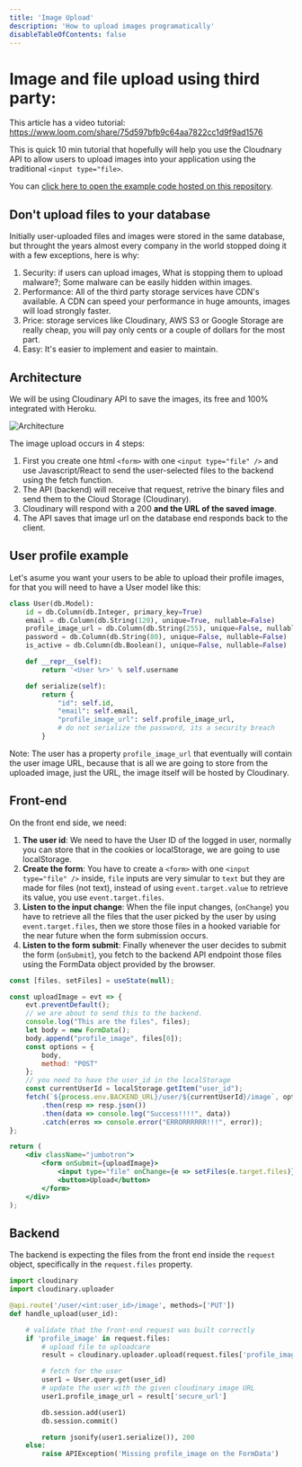 ```yaml
---
title: 'Image Upload'
description: 'How to upload images programatically'
disableTableOfContents: false
---
```


# Image and file upload using third party:

This article has a video tutorial: https://www.loom.com/share/75d597bfb9c64aa7822cc1d9f9ad1576

This is quick 10 min tutorial that hopefully will help you use the Cloudnary API to allow users to upload images into your application using the traditional `<input type="file>`.

You can [click here to open the example code hosted on this repository](https://github.com/4GeeksAcademy/react-flask-hello/tree/example/cloudinary_image_upload).

## Don't upload files to your database

Initially user-uploaded files and images were stored in the same database, but throught the years almost every company in the world stopped doing it with a few exceptions, here is why:

1. Security: if users can upload images, What is stopping them to upload malware?; Some malware can be easily hidden within images.
2. Performance: All of the third party storage services have CDN's available. A CDN can speed your performance in huge amounts, images will load strongly faster.
3. Price: storage services like Cloudinary, AWS S3 or Google Storage are really cheap, you will pay only cents or a couple of dollars for the most part.
4. Easy: It's easier to implement and easier to maintain.

## Architecture

We will be using Cloudinary API to save the images, its free and 100% integrated with Heroku.

![Architecture](https://github.com/4GeeksAcademy/react-flask-hello/blob/main/docs/assets/diagram.png?raw=true)

The image upload occurs in 4 steps:
1. First you create one html `<form>` with one `<input type="file" />` and use Javascript/React to send the user-selected files to the backend using the fetch function.
2. The API (backend) will receive that request, retrive the binary files and send them to the Cloud Storage (Cloudinary).
3. Cloudinary will respond with a 200 **and the URL of the saved image**.
4. The API saves that image url on the database end responds back to the client.

## User profile example

Let's asume you want your users to be able to upload their profile images, for that you will need to have a User model like this:

```py
class User(db.Model):
    id = db.Column(db.Integer, primary_key=True)
    email = db.Column(db.String(120), unique=True, nullable=False)
    profile_image_url = db.Column(db.String(255), unique=False, nullable=True)
    password = db.Column(db.String(80), unique=False, nullable=False)
    is_active = db.Column(db.Boolean(), unique=False, nullable=False)

    def __repr__(self):
        return '<User %r>' % self.username

    def serialize(self):
        return {
            "id": self.id,
            "email": self.email,
            "profile_image_url": self.profile_image_url,
            # do not serialize the password, its a security breach
        }
```

Note: The user has a property `profile_image_url` that eventually will contain the user image URL, because that is all we are going to store from the uploaded image, just the URL, the image itself will be hosted by Cloudinary.

## Front-end

On the front end side, we need:

1. **The user id**: We need to have the User ID of the logged in user, normally you can store that in the cookies or localStorage, we are going to use localStorage.
1. **Create the form**: You have to create a `<form>` with one `<input type="file" />` inside, `file` inputs are very simular to `text` but they are made for files (not text), instead of using `event.target.value` to retrieve its value, you use `event.target.files`.
2. **Listen to the input change**: When the file input changes, (`onChange`) you have to retrieve all the files that the user picked by the user by using `event.target.files`, then we store those files in a hooked variable for the near future when the form submission occurs.
3. **Listen to the form submit**: Finally whenever the user decides to submit the form (`onSubmit`), you fetch to the backend API endpoint those files using the FormData object provided by the browser.

```jsx
const [files, setFiles] = useState(null);

const uploadImage = evt => {
    evt.preventDefault();
    // we are about to send this to the backend.
    console.log("This are the files", files);
    let body = new FormData();
    body.append("profile_image", files[0]);
    const options = {
        body,
        method: "POST"
    };
    // you need to have the user_id in the localStorage
    const currentUserId = localStorage.getItem("user_id");
    fetch(`${process.env.BACKEND_URL}/user/${currentUserId}/image`, options)
        .then(resp => resp.json())
        .then(data => console.log("Success!!!!", data))
        .catch(erros => console.error("ERRORRRRRR!!!", error));
};

return (
    <div className="jumbotron">
        <form onSubmit={uploadImage}>
            <input type="file" onChange={e => setFiles(e.target.files)} />
            <button>Upload</button>
        </form>
    </div>
);
```

## Backend

The backend is expecting the files from the front end inside the `request` object, specifically in the `request.files` property.

```python
import cloudinary
import cloudinary.uploader

@api.route('/user/<int:user_id>/image', methods=['PUT'])
def handle_upload(user_id):

    # validate that the front-end request was built correctly
    if 'profile_image' in request.files:
        # upload file to uploadcare
        result = cloudinary.uploader.upload(request.files['profile_image'])

        # fetch for the user
        user1 = User.query.get(user_id)
        # update the user with the given cloudinary image URL
        user1.profile_image_url = result['secure_url']

        db.session.add(user1)
        db.session.commit()

        return jsonify(user1.serialize()), 200
    else:
        raise APIException('Missing profile_image on the FormData')
```